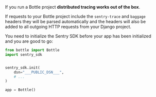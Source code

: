 If you run a Bottle project **distributed tracing works out of the box**.

If requests to your Bottle project include the `sentry-trace` and `baggage` headers they will be parsed automatically and the headers will also be added to all outgoing HTTP requests from your Django project.

You need to initialize the Sentry SDK before your app has been initialized and you are good to go:

```python
from bottle import Bottle
import sentry_sdk


sentry_sdk.init(
    dsn="___PUBLIC_DSN___",
    # ...
)

app = Bottle()
```

<PlatformContent includePath="distributed-tracing/instrumentation/automatic-instrumentation/configuration/" />

<PlatformContent includePath="distributed-tracing/instrumentation/automatic-instrumentation/verification/" />
